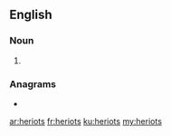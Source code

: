 ==English==

===Noun===
{{head|en|noun plural form}}

# {{plural of|heriot|lang=en}}

===Anagrams===
* {{l|en|shortie}}

[[ar:heriots]]
[[fr:heriots]]
[[ku:heriots]]
[[my:heriots]]